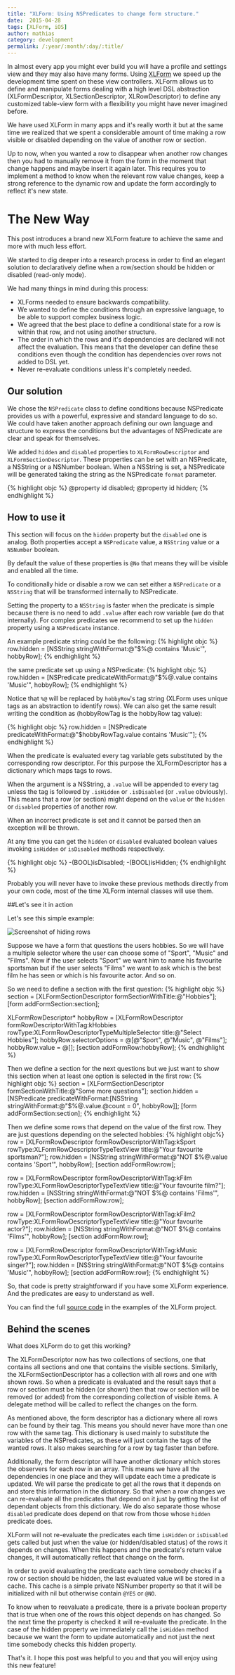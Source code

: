 ```yaml
---
title: "XLForm: Using NSPredicates to change form structure."
date:  2015-04-28
tags: [XLForm, iOS]
author: mathias
category: development
permalink: /:year/:month/:day/:title/
---
```


In almost every app you might ever build you will have a profile and settings view and they may also have many forms. Using [XLForm](https://github.com/xmartlabs/XLForm) we speed up the development time spent on these view controllers. XLForm allows us to define and manipulate forms dealing with a high level DSL abstraction (XLFormDescriptor, XLSectionDescriptor, XLRowDescriptor) to define any customized table-view form with a flexibility you might have never imagined before.

We have used XLForm in many apps and it's really worth it but at the same time we realized that we spent a considerable amount of time making a row visible or disabled depending on the value of another row or section.

Up to now, when you wanted a row to disappear when another row changes then you had to manually remove it from the form in the moment that change happens and maybe insert it again later. This requires you to implement a method to know when the relevant row value changes, keep a strong reference to the dynamic row and update the form accordingly to reflect it's new state.


# The New Way

This post introduces a brand new XLForm feature to achieve the same and more with much less effort.

We started to dig deeper into a research process in order to find an elegant solution to declaratively define when a row/section should be hidden or disabled (read-only mode).

We had many things in mind during this process:

* XLForms needed to ensure backwards compatibility.
* We wanted to define the conditions through an expressive language, to be able to support complex business logic.
* We agreed that the best place to define a conditional state for a row is within that row, and not using another structure.
* The order in which the rows and it's dependencies are declared will not affect the evaluation. This means that the developer can define these conditions even though the condition has dependencies over rows not added to DSL yet.
* Never re-evaluate conditions unless it's completely needed.


## Our solution

We chose the `NSPredicate` class to define conditions because NSPredicate provides us with a powerful, expressive and standard language to do so. We could have taken another approach defining our own language and structure to express the conditions but the advantages of NSPredicate are clear and speak for themselves.

We added `hidden` and `disabled` properties to `XLFormRowDescriptor` and `XLFormSectionDescriptor`. These properties can be set with an NSPredicate, a NSString or a NSNumber boolean.  When a NSString is set, a NSPredicate will be generated taking the string as the NSPredicate `format` parameter.

{% highlight objc %}
@property id disabled;
@property id hidden;
{% endhighlight %}


## How to use it

This section will focus on the `hidden` property but the `disabled` one is analog. Both properties accept a `NSPredicate` value, a `NSString` value or a `NSNumber` boolean.


By default the value of these properties is `@No` that means they will be visible and enabled all the time.

To conditionally hide or disable a row we can set either a `NSPredicate` or a `NSString` that will be transformed internally to NSPredicate.

Setting the property to a `NSString` is faster when the predicate is simple because there is no need to add `.value` after each row variable (we do that internally). For complex predicates we recommend to set up the `hidden` property using a `NSPredicate` instance.

An example predicate string could be the following:
{% highlight objc %}
row.hidden = [NSString stringWithFormat:@"$%@ contains 'Music'", hobbyRow];
{% endhighlight %}

the same predicate set up using a NSPredicate:
{% highlight objc %}
row.hidden = [NSPredicate predicateWithFormat:@"$%@.value contains 'Music'", hobbyRow];
{% endhighlight %}

Notice that `%@` will be replaced by `hobbyRow`'s tag string (XLForm uses unique tags as an abstraction to identify rows). We can also get the same result writing the condition as (hobbyRowTag is the hobbyRow tag value):

{% highlight objc %}
row.hidden = [NSPredicate predicateWithFormat:@"$hobbyRowTag.value contains 'Music'"];
{% endhighlight %}


When the predicate is evaluated every tag variable gets substituted by the corresponding row descriptor. For this purpose the XLFormDescriptor has a dictionary which maps tags to rows.

When the argument is a NSString, a `.value` will be appended to every tag unless the tag is followed by `.isHidden` or `.isDisabled` (or `.value` obviously). This means that a row (or section) might depend on the `value` or the `hidden` or `disabled` properties of another row.

When an incorrect predicate is set and it cannot be parsed then an exception will be thrown.

At any time you can get the `hidden` or `disabled` evaluated boolean values invoking `isHidden` or `isDisabled` methods respectively.

{% highlight objc %}
-(BOOL)isDisabled;
-(BOOL)isHidden;
{% endhighlight %}

Probably you will never have to invoke these previous methods directly from your own code, most of the time XLForm internal classes will use them.


##Let's see it in action

Let's see this simple example:

![Screenshot of hiding rows](/images/xl-form/XLFormBlogExample.gif)

Suppose we have a form that questions the users hobbies. So we will have a multiple selector where the user can choose some of "Sport", "Music" and "Films". Now if the user selects "Sport" we want him to name his favourite sportsman but if the user selects "Films" we want to ask which is the best film he has seen or which is his favourite actor. And so on.

So we need to define a section with the first question:
{% highlight objc %}
section = [XLFormSectionDescriptor formSectionWithTitle:@"Hobbies"];
[form addFormSection:section];

XLFormRowDescriptor* hobbyRow = [XLFormRowDescriptor formRowDescriptorWithTag:kHobbies
                                                                      rowType:XLFormRowDescriptorTypeMultipleSelector
                                                                        title:@"Select Hobbies"];
hobbyRow.selectorOptions = @[@"Sport", @"Music", @"Films"];
hobbyRow.value = @[];
[section addFormRow:hobbyRow];
{% endhighlight %}

Then we define a section for the next questions but we just want to show this section when at least one option is selected in the first row:
{% highlight objc %}
section = [XLFormSectionDescriptor formSectionWithTitle:@"Some more questions"];
section.hidden = [NSPredicate predicateWithFormat:[NSString stringWithFormat:@"$%@.value.@count = 0", hobbyRow]];
[form addFormSection:section];
{% endhighlight %}

Then we define some rows that depend on the value of the first row. They are just questions depending on the selected hobbies:
{% highlight objc%}
row = [XLFormRowDescriptor formRowDescriptorWithTag:kSport
                                            rowType:XLFormRowDescriptorTypeTextView
                                              title:@"Your favourite sportsman?"];
row.hidden = [NSString stringWithFormat:@"NOT $%@.value contains 'Sport'", hobbyRow];
[section addFormRow:row];

row = [XLFormRowDescriptor formRowDescriptorWithTag:kFilm
                                            rowType:XLFormRowDescriptorTypeTextView
                                              title:@"Your favourite film?"];
row.hidden = [NSString stringWithFormat:@"NOT $%@ contains 'Films'", hobbyRow];
[section addFormRow:row];

row = [XLFormRowDescriptor formRowDescriptorWithTag:kFilm2
                                            rowType:XLFormRowDescriptorTypeTextView
                                              title:@"Your favourite actor?"];
row.hidden = [NSString stringWithFormat:@"NOT $%@ contains 'Films'", hobbyRow];
[section addFormRow:row];

row = [XLFormRowDescriptor formRowDescriptorWithTag:kMusic
                                            rowType:XLFormRowDescriptorTypeTextView
                                              title:@"Your favourite singer?"];
row.hidden = [NSString stringWithFormat:@"NOT $%@ contains 'Music'", hobbyRow];
[section addFormRow:row];
{% endhighlight %}

So, that code is pretty straightforward if you have some XLForm experience. And the predicates are easy to understand as well.

You can find the full [source code][BlogExampleViewController] in the examples of the XLForm project.

Behind the scenes
-----------------
What does XLForm do to get this working?

The XLFormDescriptor now has two collections of sections, one that contains all sections and one that contains the visible sections. Similarly, the XLFormSectionDescriptor has a collection with all rows and one with shown rows. So when a predicate is evaluated and the result says that a row or section must be hidden (or shown) then that row or section will be removed (or added) from the corresponding collection of visible items. A delegate method will be called to reflect the changes on the form.

As mentioned above, the form descriptor has a dictionary where all rows can be found by their tag. This means you should never have more than one row with the same tag. This dictionary is used mainly to substitute the variables of the NSPredicates, as these will just contain the tags of the wanted rows. It also makes searching for a row by tag faster than before.

Additionally, the form descriptor will have another dictionary which stores the observers for each row in an array. This means we have all the dependencies in one place and they will update each time a predicate is updated. We will parse the predicate to get all the rows that it depends on and store this information in the dictionary. So that when a row changes we can re-evaluate all the predicates that depend on it just by getting the list of dependant objects from this dictionary. We do also separate those whose `disabled` predicate does depend on that row from those whose `hidden` predicate does.

XLForm will not re-evaluate the predicates each time `isHidden` or `isDisabled` gets called but just when the value (or hidden/disabled status) of the rows it depends on changes. When this happens and the predicate's return value changes, it will automatically reflect that change on the form.

In order to avoid evaluating the predicate each time somebody checks if a row or section should be hidden, the last evaluated value will be stored in a cache. This cache is a simple private NSNumber property so that it will be initialized with nil but otherwise contain `@YES` or `@NO`.

To know when to reevaluate a predicate, there is a private boolean property that is true when one of the rows this object depends on has changed. So the next time the property is checked it will re-evaluate the predicate. In the case of the hidden property we immediately call the `isHidden` method because we want the form to update automatically and not just the next time somebody checks this hidden property.


That's it. I hope this post was helpful to you and that you will enjoy using this new feature!


[XLForm]:      https://github.com/xmartlabs/XLForm
[BlogExampleViewController]:		https://github.com/xmartlabs/XLForm/blob/master/Examples/Objective-C/Examples/PredicateExamples/BlogExampleViewController.m
